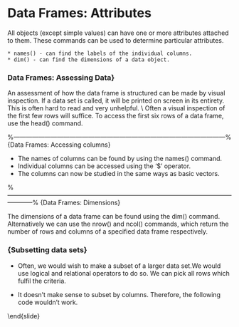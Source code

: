 Data Frames: Attributes
=============
All objects (except simple values) can have one or more attributes attached to them.
These commands can be used to determine particular attributes.

    * names() - can find the labels of the individual columns.
    * dim() - can find the dimensions of a data object.


### Data Frames: Assessing Data}
An assessment of how the data frame is structured can be made by visual inspection.
If a data set is called, it will be printed on screen in its entirety.
This is often hard to read and very unhelpful. \\ Often a visual inspection of the first few rows will suffice.
To access the first six rows of a data frame, use the head() command.
\begin{verbatim}
> head(ChickWeight)
  weight Time Chick Diet
1     42    0     1    1
2     51    2     1    1
3     59    4     1    1
4     64    6     1    1
5     76    8     1    1
6     93   10     1    1
\end{verbatim}



%------------------------------------------------------------------------------------------------------%
{Data Frames: Accessing columns}

* The names of columns can be found by using the names()
command.
\begin{verbatim}
> names(ChickWeight)
[1] "weight" "Time"   "Chick"  "Diet"
\end{verbatim}

* Individual columns can be accessed using the '\$' operator.
\begin{verbatim}
>ChickWeight$weight
\end{verbatim}


* The columns can now be studied in the same ways as basic
vectors.
\begin{verbatim}
> mean(ChickWeight$weight)
[1] 121.8183
\end{verbatim}


%------------------------------------------------------------------------------------------------------------------------%
{Data Frames: Dimensions}

The dimensions of a data frame can be found using the dim()
command.
\begin{verbatim}
> dim(ChickWeight)
[1] 578   4
\end{verbatim}
Alternatively we can use the nrow() and ncol() commands, which
return the number of rows and columns of a specified data frame
respectively.
\begin{verbatim}
>  nrow(ChickWeight)
[1] 578
>  ncol(ChickWeight)
[1] 4
\end{verbatim}

### {Subsetting data sets}

* Often, we would wish to make a subset of a larger data
set.We would use logical and relational operators to do so. We can
pick all rows which fulfil the criteria.


\begin{verbatim}
> ChickWeight[ChickWeight$Chick=='1',]
> ChickWeight[ChickWeight$weight>50,]
\end{verbatim}
* It doesn't make sense to subset by columns. Therefore, the
following code wouldn't work.

\begin{verbatim}
> ChickWeight[, ChickWeight$Chick=='1']
\end{verbatim}

\end{slide}
